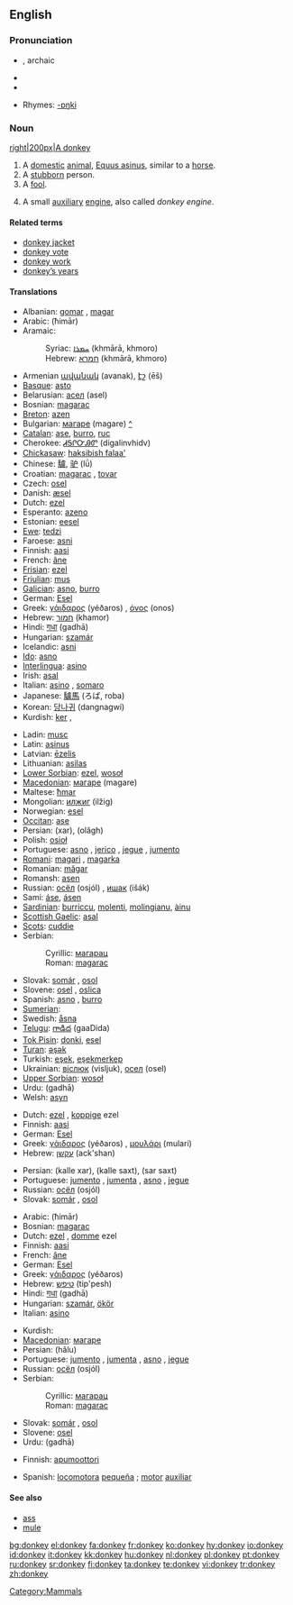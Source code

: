 ==English==

{{wikipedia}}

===Pronunciation===
* {{IPAchar|'dɒŋki}}, archaic {{IPAchar|'dʌŋki}}
* {{SAMPA|/'dQNkI/}}
* {{audio|en-us-donkey.ogg|Audio (US)}}

* Rhymes: [[Rhymes:English:-ɒŋki|-ɒŋki]]

===Noun===
[[image:Donkey 1 arp 750px.jpg|right|200px|A donkey]]
{{en-noun}}

# A [[domestic]] [[animal]], [[Equus asinus]], similar to a [[horse]].
# A [[stubborn]] person.
# A [[fool]].
# {{nautical}} A small [[auxiliary]] [[engine]], also called ''donkey engine''.

====Related terms====
* [[donkey jacket]]
* [[donkey vote]]
* [[donkey work]]
* [[donkey's years|donkey’s years]]

====Translations====
{{trans-top|a domestic animal}}
* Albanian: [[gomar]] {{m}}, [[magar]] {{m}}
* Arabic: {{Arab|[[حمار]]}} (ħimār) {{m}}
* Aramaic:
*: Syriac: [[ܚܡܪܐ]] (khmārā, khmoro) {{c}}
*: Hebrew: [[חמרא]] (khmārā, khmoro) {{c}}
* Armenian [[ավանակ]] (avanak), [[էշ]] (ēš)
* [[Basque]]: [[asto]]
* Belarusian: [[асел]] (asel) {{m}}
* Bosnian: [[magarac]] {{m}}
* [[Breton]]: [[azen]]
* Bulgarian: [[магаре]] (magare) {{n}} [[:bg:магаре|^]]
* [[Catalan]]: [[ase]], [[burro]], [[ruc]]
* Cherokee: [[ᏗᎦᎵᏅᎯᏛ]] (digalinvhidv)
* [[Chickasaw]]: [[haksibish falaa']]
* Chinese: [[驢]], [[驴]] (lǘ)
* Croatian: [[magarac]] {{m}}, [[tovar]] {{m}}
* Czech: [[osel]] {{m}}
* Danish: [[æsel]] {{n}}
* Dutch: [[ezel]] {{m}}
* Esperanto: [[azeno]]
* Estonian: [[eesel]]
* [[Ewe]]: [[tedzi]] {{n}}
* Faroese: [[asni]]
* Finnish: [[aasi]]
* French: [[âne]] {{m}}
* [[Frisian]]: [[ezel]]
* [[Friulian]]: [[mus]]
* [[Galician]]: [[asno]], [[burro]]
* German: [[Esel]] {{m}}
* Greek: [[γάιδαρος]] (yéðaros) {{m}}, [[όνος]] (onos) {{m}}
* Hebrew: [[חמור]] (khamor) {{m}}
* Hindi: [[गधा]] (gadhā) {{m}}
* Hungarian: [[szamár]]
* Icelandic: [[asni]]
* [[Ido]]: [[asno]]
* [[Interlingua]]: [[asino]]
* Irish: [[asal]]
* Italian: [[asino]] {{m}}, [[somaro]] {{m}}
* Japanese: [[驢馬]] (ろば, roba)
* Korean: [[당나귀]] (dangnagwi)
* Kurdish: [[ker]] {{m}}, {{KUchar|[[که‌ر]]}}
{{trans-mid}}
* Ladin: [[musc]]
* Latin: [[asinus]] {{m}}
* Latvian: [[ēzelis]]
* Lithuanian: [[asilas]]
* [[Lower Sorbian]]: [[ezel]], [[wosoł]]
* [[Macedonian]]: [[магаре]] (magare) {{n}}
* Maltese: [[ħmar]]
* Mongolian: [[илжиг]] (ilžig)
* Norwegian: [[esel]] {{n}}
* [[Occitan]]: [[ase]]
* Persian: {{fa-Arab|[[خر]]}} (xar), {{fa-Arab|[[الاغ]]}} (olâgh)
* Polish: [[osioł]] {{m}}
* Portuguese: [[asno]] {{m}}, [[jerico]] {{m}}, [[jegue]] {{m}}, [[jumento]] {{m}}
* [[Romani]]: [[magari]] {{m}}, [[magarka]] {{f}}
* Romanian: [[măgar]]
* Romansh: [[asen]]
* Russian: [[осёл]] (osjól) {{m}}, [[ишак]] (išák) {{m}}
* Sami: [[áse]], [[ásen]]
* [[Sardinian]]: [[burriccu]], [[molenti]], [[molingianu]], [[àinu]]
* [[Scottish Gaelic]]: [[asal]] {{f}}
* [[Scots]]: [[cuddie]]
* Serbian:
*: Cyrillic: [[магарац]] {{m}}
*: Roman: [[magarac#Serbian|magarac]] {{m}}
* Slovak: [[somár]] {{m}}, [[osol]] {{m}}
* Slovene: [[osel]] {{m}}, [[oslica]] {{f}}
* Spanish: [[asno]] {{m}}, [[burro]] {{m}}
* [[Sumerian]]: {{t|sux|sc=Xsux|𒀲|tr=ANŠE}}
* Swedish: [[åsna]]
* [[Telugu]]: [[గాడిద]] (gaaDida)
* [[Tok Pisin]]: [[donki]], [[esel]]
* [[Turan]]: [[əşək]]
* Turkish: [[eşek]], [[eşekmerkep]]
* Ukrainian: [[віслюк]] (visljuk), [[осел]] (osel)
* [[Upper Sorbian]]: [[wosoł]]
* Urdu: {{URchar|[[گدھا]]}} (gadhā) {{m}}
* Welsh: [[asyn]]
{{trans-bottom}}

{{trans-top|a stubborn person}}
* Dutch: [[ezel]] {{m}}, [[koppige]] ezel {{m}}
* Finnish: [[aasi]]
* German: [[Esel]] {{m}}
* Greek: [[γάιδαρος]] (yéðaros) {{m}}, [[μουλάρι]] (mulari) {{n}}
* Hebrew: [[עקשן]] (ack'shan) {{m}}
{{trans-mid}}
* Persian: {{fa-Arab|[[کله خر|کلّه خر]]}} (kalle xar), {{fa-Arab|[[کله سخت|کلّه سخت]]}} (kalle saxt), {{fa-Arab|[[سر سخت]]}} (sar saxt)
* Portuguese: [[jumento]] {{m}}, [[jumenta]] {{f}}, [[asno]] {{m}}, [[jegue]] {{m}}
* Russian: [[осёл]] (osjól) {{m}}
* Slovak: [[somár]] {{m}}, [[osol]] {{m}}
{{trans-bottom}}

{{trans-top|a fool}}
* Arabic: {{Arab|[[حمار]]}} (ħimār) {{m}}
* Bosnian: [[magarac]] {{m}}
* Dutch: [[ezel]] {{m}}, [[domme]] ezel {{m}}
* Finnish: [[aasi]]
* French: [[âne]] {{m}}
* German: [[Esel]] {{m}}
* Greek: [[γάιδαρος]] (yéðaros) {{m}}
* Hebrew: [[טיפש]] (tip'pesh) {{m}}
* Hindi: [[गधा]] (gadhā) {{m}}
* Hungarian: [[szamár]], [[ökör]]
* Italian: [[asino]] {{m}}
{{trans-mid}}
* Kurdish: {{KUchar|[[که‌ر]]}}
* [[Macedonian]]: [[магаре]] {{n}}
* Persian: {{fa-Arab|[[هالو]]}} (hâlu)
* Portuguese: [[jumento]] {{m}}, [[jumenta]] {{f}}, [[asno]] {{m}}, [[jegue]] {{m}}
* Russian: [[осёл]] (osjól) {{m}}
* Serbian:
*: Cyrillic: [[магарац]] {{m}}
*: Roman: [[magarac#Serbian|magarac]] {{m}}
* Slovak: [[somár]] {{m}}, [[osol]] {{m}}
* Slovene: [[osel]] {{m}}
* Urdu: {{URchar|[[گدھا]]}} (gadhā) {{m}}
{{trans-bottom}}

{{trans-top|a small auxiliary engine}}
* Finnish: [[apumoottori]]
{{trans-mid}}
* Spanish: [[locomotora]] [[pequeña]] {{f}}; [[motor]] [[auxiliar]] {{m}}
{{trans-bottom}}

====See also====
* [[ass]]
* [[mule]]

[[Category:Mammals]]

[[bg:donkey]]
[[el:donkey]]
[[fa:donkey]]
[[fr:donkey]]
[[ko:donkey]]
[[hy:donkey]]
[[io:donkey]]
[[id:donkey]]
[[it:donkey]]
[[kk:donkey]]
[[hu:donkey]]
[[nl:donkey]]
[[pl:donkey]]
[[pt:donkey]]
[[ru:donkey]]
[[sr:donkey]]
[[fi:donkey]]
[[ta:donkey]]
[[te:donkey]]
[[vi:donkey]]
[[tr:donkey]]
[[zh:donkey]]